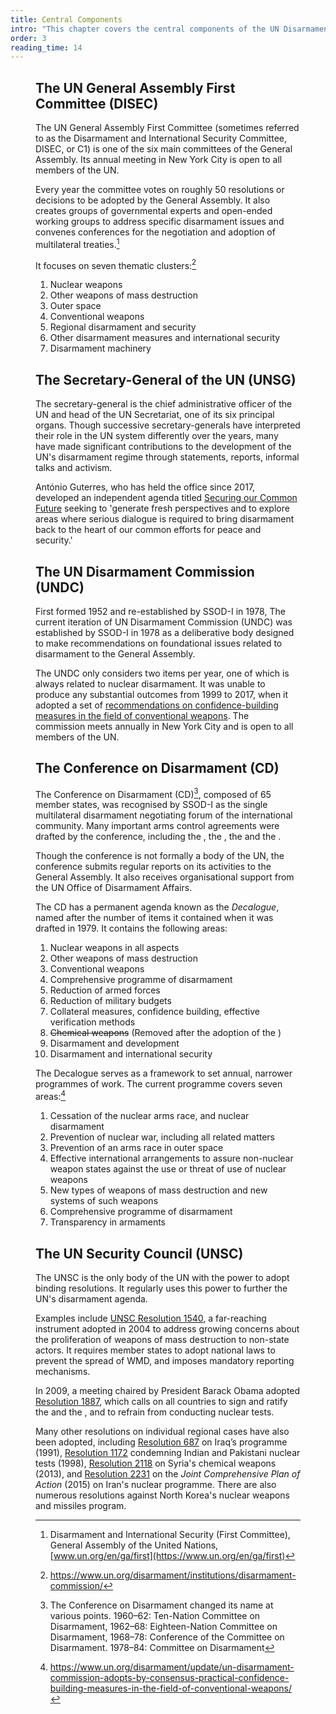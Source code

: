 ```yaml
---
title: Central Components
intro: "This chapter covers the central components of the UN Disarmament Machinery: The UN Security Council, the UN Disarmament Commission, and the Conference on Disarmament."
order: 3
reading_time: 14
---
```


<Figure size="medium" src="machinery-main.svg" caption="Central components of the UN Disarmament Machinery" credit="EUNPDC" license="cc-by-nc-4" alt=""/>

## The UN General Assembly First Committee (DISEC)

The UN General Assembly First Committee (sometimes referred to as the Disarmament and International Security Committee, DISEC, or C1) is one of the six main committees of the General Assembly. Its annual meeting in New York City is open to all members of the UN.

Every year the committee votes on roughly 50 resolutions or decisions to be adopted by the General Assembly. It also creates groups of governmental experts and open-ended working groups to address specific disarmament issues and convenes conferences for the negotiation and adoption of multilateral treaties.[^1]

It focuses on seven thematic clusters:[^2]

1. Nuclear weapons
2. Other weapons of mass destruction
3. Outer space
4. Conventional weapons
5. Regional disarmament and security
6. Other disarmament measures and international security
7. Disarmament machinery

## The Secretary-General of the UN (UNSG)

The secretary-general is the chief administrative officer of the UN and head of the UN Secretariat, one of its six principal organs. Though successive secretary-generals have interpreted their role in the UN system differently over the years, many have made significant contributions to the development of the UN's disarmament regime through statements, reports, informal talks and activism.

António Guterres, who has held the office since 2017, developed an independent agenda titled [Securing our Common Future](https://www.un.org/disarmament/publications/more/securing-our-common-future/) seeking to 'generate fresh perspectives and to explore areas where serious dialogue is required to bring disarmament back to the heart of our common efforts for peace and security.'

## The UN Disarmament Commission (UNDC)

First formed 1952 and re-established by SSOD-I in 1978, The current iteration of UN Disarmament Commission (UNDC) was established by SSOD-I in 1978 as a deliberative body designed to make recommendations on foundational issues related to disarmament to the General Assembly.

The UNDC only considers two items per year, one of which is always related to nuclear disarmament. It was unable to produce any substantial outcomes from 1999 to 2017, when it adopted a set of [recommendations on confidence-building measures in the field of conventional weapons](https://undocs.org/A/72/42). The commission meets annually in New York City and is open to all members of the UN.

## The Conference on Disarmament (CD)

<Figure
  size="medium"
  src="cd.jpg"
  caption="Ambassador Amandeep Singh Gill briefs the press after the second session of the Group of Governmental Experts of the Conference of Disarmament, Geneva. 27 August 2018."
  credit="UN Geneva / Violaine Martin"
  license="cc-by-nc-nd-2"
  alt=""
></Figure>

The Conference on Disarmament (CD)[^3], composed of 65 member states, was recognised by SSOD-I as the single multilateral disarmament negotiating forum of the international community. Many important arms control agreements were drafted by the conference, including the <Term t="NPT"/>, the <Term t="BWC"/>, the <Term t="CWC"/> and the <Term t="CTBT"/>.

Though the conference is not formally a body of the UN, the conference submits regular reports on its activities to the General Assembly. It also receives organisational support from the UN Office of Disarmament Affairs.

The CD has a permanent agenda known as the _Decalogue_, named after the number of items it contained when it was drafted in 1979. It contains the following areas:

1. Nuclear weapons in all aspects
2. Other weapons of mass destruction
3. Conventional weapons
4. Comprehensive programme of disarmament
5. Reduction of armed forces
6. Reduction of military budgets
7. Collateral measures, confidence building, effective verification methods
8. ~~Chemical weapons~~ (Removed after the adoption of the <Term t="CWC"/>)
9. Disarmament and development
10. Disarmament and international security

The Decalogue serves as a framework to set annual, narrower programmes of work. The current programme covers seven areas:[^4]

1. Cessation of the nuclear arms race, and nuclear disarmament
2. Prevention of nuclear war, including all related matters
3. Prevention of an arms race in outer space
4. Effective international arrangements to assure non-nuclear weapon states against the use or threat of use of nuclear weapons
5. New types of weapons of mass destruction and new systems of such weapons
6. Comprehensive programme of disarmament
7. Transparency in armaments

## The UN Security Council (UNSC)

<Figure
  size="full"
  src="sc.jpg"
  caption="The Security Council meets in a designated chamber in the UN Conference Building in New York City."
  credit="UN Photo / Eskinder Debebe"
  license="cc-by-4"
  alt=""
></Figure>

The UNSC is the only body of the UN with the power to adopt binding resolutions. It regularly uses this power to further the UN's disarmament agenda.

Examples include [UNSC Resolution 1540](https://www.un.org/en/sc/1540/1540-fact-sheet.shtml), a far-reaching instrument adopted in 2004 to address growing concerns about the proliferation of weapons of mass destruction to non-state actors. It requires member states to adopt national laws to prevent the spread of WMD, and imposes mandatory reporting mechanisms.

In 2009, a meeting chaired by President Barack Obama adopted [Resolution 1887](http://unscr.com/en/resolutions/1887), which calls on all countries to sign and ratify the <Term t="NPT"/> and the <Term t="CTBT"/>, and to refrain from conducting nuclear tests.

Many other resolutions on individual regional cases have also been adopted, including [Resolution 687](http://unscr.com/en/resolutions/687) on Iraq’s <Term t="WMD"/> programme (1991), [Resolution 1172](http://unscr.com/en/resolutions/1172) condemning Indian and Pakistani nuclear tests (1998), [Resolution 2118](http://unscr.com/en/resolutions/2118) on Syria's chemical weapons (2013), and [Resolution 2231](https://www.un.org/securitycouncil/content/2231/background) on the _Joint Comprehensive Plan of Action_ (2015) on Iran's nuclear programme. There are also numerous resolutions against North Korea's nuclear weapons and missiles program.

[^1]: Disarmament and International Security (First Committee), General Assembly of the United Nations, [www.un.org/en/ga/first](https://www.un.org/en/ga/first)
[^2]: https://www.un.org/disarmament/institutions/disarmament-commission/
[^2]: _The GA Handbook: A Practical Guide to the United Nations General Assembly_ (PDF) (2nd ed.). New York: Permanent Mission of Switzerland to the United Nations. 2017, p. 69-70 ISBN 978-0-615-49660-3
[^3]: The Conference on Disarmament changed its name at various points. 1960–62: Ten-Nation Committee on Disarmament, 1962–68: Eighteen-Nation Committee on Disarmament, 1968–78: Conference of the Committee on Disarmament. 1978–84: Committee on Disarmament
[^4]: https://www.un.org/disarmament/update/un-disarmament-commission-adopts-by-consensus-practical-confidence-building-measures-in-the-field-of-conventional-weapons/
[^6]: https://www.un.org/disarmament/conference-on-disarmament/
